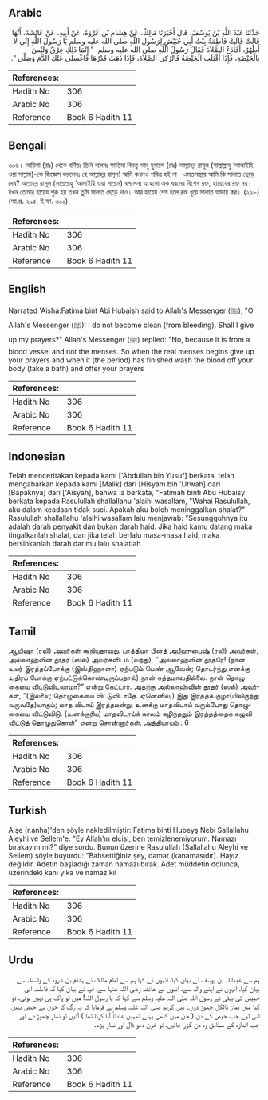 ## Arabic


<div dir="rtl" lang="ar" style={{fontSize:'larger',backgroundColor:'#f8f9fa',padding:20}}>
حَدَّثَنَا عَبْدُ اللَّهِ بْنُ يُوسُفَ، قَالَ أَخْبَرَنَا مَالِكٌ، عَنْ هِشَامِ بْنِ عُرْوَةَ، عَنْ أَبِيهِ، عَنْ عَائِشَةَ، أَنَّهَا قَالَتْ قَالَتْ فَاطِمَةُ بِنْتُ أَبِي حُبَيْشٍ لِرَسُولِ اللَّهِ صلى الله عليه وسلم يَا رَسُولَ اللَّهِ إِنِّي لاَ أَطْهُرُ، أَفَأَدَعُ الصَّلاَةَ فَقَالَ رَسُولُ اللَّهِ صلى الله عليه وسلم ‏ "‏ إِنَّمَا ذَلِكِ عِرْقٌ وَلَيْسَ بِالْحَيْضَةِ، فَإِذَا أَقْبَلَتِ الْحَيْضَةُ فَاتْرُكِي الصَّلاَةَ، فَإِذَا ذَهَبَ قَدْرُهَا فَاغْسِلِي عَنْكِ الدَّمَ وَصَلِّي ‏"‏‏.‏
</div>
<div style={{backgroundColor:'#f8f9fa',padding:20, marginBottom: 10}}><table> <thead> <tr> <th>References:</th> <th></th> </tr> </thead> <tbody><tr><td>Hadith No</td><td>306</td></tr><tr><td>Arabic No</td><td>306</td></tr><tr><td>Reference</td><td>Book 6 Hadith 11</td></tr></tbody></table></div>

## Bengali


<div dir="ltr" lang="bn" style={{fontSize:'larger',backgroundColor:'#f8f9fa',padding:20}}>
৩০৬। আয়িশা (রাঃ) থেকে বর্ণিতঃ তিনি বলেনঃ ফাতিমা বিনতু আবূ হুবায়শ (রাঃ) আল্লাহ্‌র রাসূল (সাল্লাল্লাহু ‘আলাইহি ওয়া সাল্লাম)-কে জিজ্ঞেস করলেনঃ হে আল্লাহ্‌র রাসূল! আমি কখনও পবিত্র হই না। এমতাবস্থায় আমি কি সালাত ছেড়ে দেব? আল্লাহ্‌র রাসূল (সাল্লাল্লাহু ‘আলাইহি ওয়া সাল্লাম) বললেনঃ এ হলো এক ধরনের বিশেষ রক্ত, হায়েযের রক্ত নয়। যখন তোমার হায়েয শুরু হয় তখন তুমি সালাত ছেড়ে দাও। আর হায়েয শেষ হলে রক্ত ধুয়ে সালাত আদায় কর। (২২৮) (আ.প্র. ২৯৫, ই.ফা. ৩০০)
</div>
<div style={{backgroundColor:'#f8f9fa',padding:20, marginBottom: 10}}><table> <thead> <tr> <th>References:</th> <th></th> </tr> </thead> <tbody><tr><td>Hadith No</td><td>306</td></tr><tr><td>Arabic No</td><td>306</td></tr><tr><td>Reference</td><td>Book 6 Hadith 11</td></tr></tbody></table></div>

## English


<div dir="ltr" lang="en" style={{fontSize:'larger',backgroundColor:'#f8f9fa',padding:20}}>
Narrated 'Aisha:Fatima bint Abi Hubaish said to Allah's Messenger (ﷺ), "O Allah's Messenger (ﷺ)! I do not become clean (from bleeding). Shall I give up my prayers?" Allah's Messenger (ﷺ) replied: "No, because it is from a blood vessel and not the menses. So when the real menses begins give up your prayers and when it (the period) has finished wash the blood off your body (take a bath) and offer your prayers
</div>
<div style={{backgroundColor:'#f8f9fa',padding:20, marginBottom: 10}}><table> <thead> <tr> <th>References:</th> <th></th> </tr> </thead> <tbody><tr><td>Hadith No</td><td>306</td></tr><tr><td>Arabic No</td><td>306</td></tr><tr><td>Reference</td><td>Book 6 Hadith 11</td></tr></tbody></table></div>

## Indonesian


<div dir="ltr" lang="id" style={{fontSize:'larger',backgroundColor:'#f8f9fa',padding:20}}>
Telah menceritakan kepada kami ['Abdullah bin Yusuf] berkata, telah mengabarkan kepada kami [Malik] dari [Hisyam bin 'Urwah] dari [Bapaknya] dari ['Aisyah], bahwa ia berkata, "Fatimah binti Abu Hubaisy berkata kepada Rasulullah shallallahu 'alaihi wasallam, "Wahai Rasulullah, aku dalam keadaan tidak suci. Apakah aku boleh meninggalkan shalat?" Rasulullah shallallahu 'alaihi wasallam lalu menjawab: "Sesungguhnya itu adalah darah penyakit dan bukan darah haid. Jika haid kamu datang maka tingalkanlah shalat, dan jika telah berlalu masa-masa haid, maka bersihkanlah darah darimu lalu shalatlah
</div>
<div style={{backgroundColor:'#f8f9fa',padding:20, marginBottom: 10}}><table> <thead> <tr> <th>References:</th> <th></th> </tr> </thead> <tbody><tr><td>Hadith No</td><td>306</td></tr><tr><td>Arabic No</td><td>306</td></tr><tr><td>Reference</td><td>Book 6 Hadith 11</td></tr></tbody></table></div>

## Tamil


<div dir="ltr" lang="ta" style={{fontSize:'larger',backgroundColor:'#f8f9fa',padding:20}}>
ஆயிஷா (ரலி) அவர்கள் கூறியதாவது: பாத்திமா பின்த் அபீஹுபைஷ் (ரலி) அவர்கள், அல்லாஹ்வின் தூதர் (ஸல்) அவர்களிடம் (வந்து), “அல்லாஹ்வின் தூதரே! (நான் உயர் இரத்தப்போக்கு (இஸ்திஹாளா) ஏற்படும் பெண் ஆவேன்; தொடர்ந்து எனக்கு உதிரப் போக்கு ஏற்பட்டுக்கொண்டிருப்பதால்) நான் சுத்தமாவதில்லை. நான் தொழுகையை விட்டுவிடலாமா?” என்று கேட்டார். அதற்கு அல்லாஹ்வின் தூதர் (ஸல்) அவர்கள், “(இல்லை; தொழுகையை விட்டுவிடாதே. ஏனெனில்,) இது இரத்தக் குழா(யிலிருந்து வருவதே)யாகும்; மாத விடாய் இரத்தமன்று. உனக்கு மாதவிடாய் வரும்போது தொழுகையை விட்டுவிடு. (உனக்குரிய) மாதவிடாய்க் காலம் கழிந்ததும் இரத்தத்தைக் கழுவிவிட்டுத் தொழுதுகொள்” என்று சொன்னார்கள். அத்தியாயம் : 6
</div>
<div style={{backgroundColor:'#f8f9fa',padding:20, marginBottom: 10}}><table> <thead> <tr> <th>References:</th> <th></th> </tr> </thead> <tbody><tr><td>Hadith No</td><td>306</td></tr><tr><td>Arabic No</td><td>306</td></tr><tr><td>Reference</td><td>Book 6 Hadith 11</td></tr></tbody></table></div>

## Turkish


<div dir="ltr" lang="tr" style={{fontSize:'larger',backgroundColor:'#f8f9fa',padding:20}}>
Aişe (r.anha)'den şöyle nakledilmiştir: Fatima binti Hubeyş Nebi Sallallahu Aleyhi ve Sellem'e: "Ey Allah'ın elçisi, ben temizlenemiyorum. Namazı bırakayım mı?" diye sordu. Bunun üzerine Rasulullah (Sallallahu Aleyhi ve Sellem) şöyle bu­yurdu: "Bahsettiğiniz şey, damar (kanamasıdır). Hayız değildir. Adetin başladığı zaman namazı bırak. Adet müddetin dolunca, üzerindeki kanı yıka ve namaz kıl
</div>
<div style={{backgroundColor:'#f8f9fa',padding:20, marginBottom: 10}}><table> <thead> <tr> <th>References:</th> <th></th> </tr> </thead> <tbody><tr><td>Hadith No</td><td>306</td></tr><tr><td>Arabic No</td><td>306</td></tr><tr><td>Reference</td><td>Book 6 Hadith 11</td></tr></tbody></table></div>

## Urdu


<div dir="rtl" lang="ur" style={{fontSize:'larger',backgroundColor:'#f8f9fa',padding:20}}>
ہم سے عبداللہ بن یوسف نے بیان کیا، انہوں نے کہا ہم سے امام مالک نے ہشام بن عروہ کے واسطہ سے بیان کیا، انہوں نے اپنے والد سے، انہوں نے عائشہ رضی اللہ عنہا سے، آپ نے بیان کیا کہ فاطمہ ابی حبیش کی بیٹی نے رسول اللہ صلی اللہ علیہ وسلم سے کہا کہ یا رسول اللہ! میں تو پاک ہی نہیں ہوتی، تو کیا میں نماز بالکل چھوڑ دوں۔ نبی کریم صلی اللہ علیہ وسلم نے فرمایا کہ یہ رگ کا خون ہے حیض نہیں اس لیے جب حیض کے دن ( جن میں کبھی پہلے تمہیں عادتاً آیا کرتا تھا ) آئیں تو نماز چھوڑ دے اور جب اندازہ کے مطابق وہ دن گزر جائیں، تو خون دھو ڈال اور نماز پڑھ۔
</div>
<div style={{backgroundColor:'#f8f9fa',padding:20, marginBottom: 10}}><table> <thead> <tr> <th>References:</th> <th></th> </tr> </thead> <tbody><tr><td>Hadith No</td><td>306</td></tr><tr><td>Arabic No</td><td>306</td></tr><tr><td>Reference</td><td>Book 6 Hadith 11</td></tr></tbody></table></div>